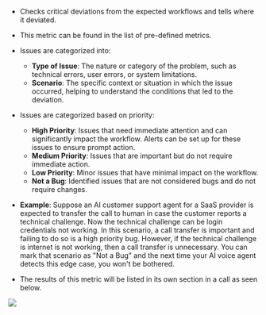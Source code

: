 - Checks critical deviations from the expected workflows and tells where it deviated.
- This metric can be found in the list of pre-defined metrics.
- Issues are categorized into:
    - **Type of Issue**: The nature or category of the problem, such as technical errors, user errors, or system limitations.
    - **Scenario**: The specific context or situation in which the issue occurred, helping to understand the conditions that led to the deviation. <br />

- Issues are categorized based on priority:
    - **High Priority**: Issues that need immediate attention and can significantly impact the workflow. Alerts can be set up for these issues to ensure prompt action.
    - **Medium Priority**: Issues that are important but do not require immediate action.
    - **Low Priority**: Minor issues that have minimal impact on the workflow.
    - **Not a Bug**: Identified issues that are not considered bugs and do not require changes.

- **Example**: Suppose an AI customer support agent for a SaaS provider is expected to transfer the call to human in case the customer reports a technical challenge. Now the technical challenge can be login credentials not working. In this scenario, a call transfer is important and failing to do so is a high priority bug.
However, if the technical challenge is internet is not working, then a call transfer is unnecessary. You can mark that scenario as "Not a Bug" and the next time your AI voice agent detects this edge case, you won't be bothered.

- The results of this metric will be listed in its own section in a call as seen below.
<Frame caption="In this example, the priority can be seen in the dropdown. The type of issue is The AI Agent did not confirm any time in line with steps (3) and (4) and the Scenario of issue is The AI Agent failed to confirm the time deviating from expected scheduling protocol">
  <img src="/images/critical-workflow-image.png" />
</Frame>